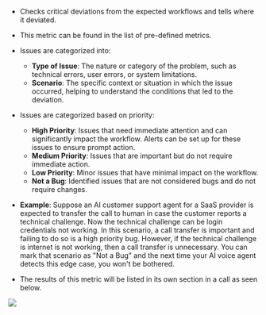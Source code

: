 - Checks critical deviations from the expected workflows and tells where it deviated.
- This metric can be found in the list of pre-defined metrics.
- Issues are categorized into:
    - **Type of Issue**: The nature or category of the problem, such as technical errors, user errors, or system limitations.
    - **Scenario**: The specific context or situation in which the issue occurred, helping to understand the conditions that led to the deviation. <br />

- Issues are categorized based on priority:
    - **High Priority**: Issues that need immediate attention and can significantly impact the workflow. Alerts can be set up for these issues to ensure prompt action.
    - **Medium Priority**: Issues that are important but do not require immediate action.
    - **Low Priority**: Minor issues that have minimal impact on the workflow.
    - **Not a Bug**: Identified issues that are not considered bugs and do not require changes.

- **Example**: Suppose an AI customer support agent for a SaaS provider is expected to transfer the call to human in case the customer reports a technical challenge. Now the technical challenge can be login credentials not working. In this scenario, a call transfer is important and failing to do so is a high priority bug.
However, if the technical challenge is internet is not working, then a call transfer is unnecessary. You can mark that scenario as "Not a Bug" and the next time your AI voice agent detects this edge case, you won't be bothered.

- The results of this metric will be listed in its own section in a call as seen below.
<Frame caption="In this example, the priority can be seen in the dropdown. The type of issue is The AI Agent did not confirm any time in line with steps (3) and (4) and the Scenario of issue is The AI Agent failed to confirm the time deviating from expected scheduling protocol">
  <img src="/images/critical-workflow-image.png" />
</Frame>